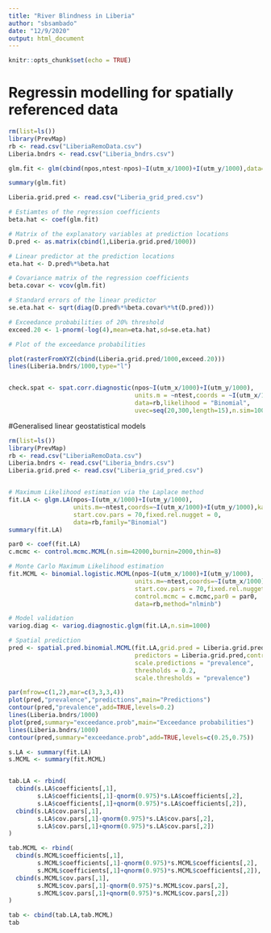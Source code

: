 ```yaml
---
title: "River Blindness in Liberia"
author: "sbsambado"
date: "12/9/2020"
output: html_document
---
```


```r
knitr::opts_chunk$set(echo = TRUE)
```


# Regressin modelling for spatially referenced data

```r
rm(list=ls())
library(PrevMap)
rb <- read.csv("LiberiaRemoData.csv")
Liberia.bndrs <- read.csv("Liberia_bndrs.csv")

glm.fit <- glm(cbind(npos,ntest-npos)~I(utm_x/1000)+I(utm_y/1000),data=rb,family=binomial)

summary(glm.fit)

Liberia.grid.pred <- read.csv("Liberia_grid_pred.csv")

# Estiamtes of the regression coefficients
beta.hat <- coef(glm.fit)

# Matrix of the explanatory variables at prediction locations
D.pred <- as.matrix(cbind(1,Liberia.grid.pred/1000))

# Linear predictor at the prediction locations
eta.hat <- D.pred%*%beta.hat

# Covariance matrix of the regression coefficients
beta.covar <- vcov(glm.fit)

# Standard errors of the linear predictor
se.eta.hat <- sqrt(diag(D.pred%*%beta.covar%*%t(D.pred)))

# Exceedance probabilities of 20% threshold
exceed.20 <- 1-pnorm(-log(4),mean=eta.hat,sd=se.eta.hat)

# Plot of the exceedance probabilities

plot(rasterFromXYZ(cbind(Liberia.grid.pred/1000,exceed.20)))
lines(Liberia.bndrs/1000,type="l")     


check.spat <- spat.corr.diagnostic(npos~I(utm_x/1000)+I(utm_y/1000),
                                   units.m = ~ntest,coords = ~I(utm_x/1000)+I(utm_y/1000),
                                   data=rb,likelihood = "Binomial",
                                   uvec=seq(20,300,length=15),n.sim=1000)

```

#Generalised linear geostatistical models

```r
rm(list=ls())
library(PrevMap)
rb <- read.csv("LiberiaRemoData.csv")
Liberia.bndrs <- read.csv("Liberia_bndrs.csv")
Liberia.grid.pred <- read.csv("Liberia_grid_pred.csv")


# Maximum Likelihood estimation via the Laplace method
fit.LA <- glgm.LA(npos~I(utm_x/1000)+I(utm_y/1000),
                  units.m=~ntest,coords=~I(utm_x/1000)+I(utm_y/1000),kappa=0.5,
                  start.cov.pars = 70,fixed.rel.nugget = 0,
                  data=rb,family="Binomial")
summary(fit.LA)

par0 <- coef(fit.LA)
c.mcmc <- control.mcmc.MCML(n.sim=42000,burnin=2000,thin=8)

# Monte Carlo Maximum Likelihood estimation
fit.MCML <- binomial.logistic.MCML(npos~I(utm_x/1000)+I(utm_y/1000),
                                   units.m=~ntest,coords=~I(utm_x/1000)+I(utm_y/1000),kappa=0.5,
                                   start.cov.pars = 70,fixed.rel.nugget = 0,
                                   control.mcmc = c.mcmc,par0 = par0,
                                   data=rb,method="nlminb")

# Model validation
variog.diag <- variog.diagnostic.glgm(fit.LA,n.sim=1000)

# Spatial prediction
pred <- spatial.pred.binomial.MCML(fit.LA,grid.pred = Liberia.grid.pred/1000,
                                   predictors = Liberia.grid.pred,control.mcmc = c.mcmc,
                                   scale.predictions = "prevalence",
                                   thresholds = 0.2,
                                   scale.thresholds = "prevalence")

par(mfrow=c(1,2),mar=c(3,3,3,4))
plot(pred,"prevalence","predictions",main="Predictions")
contour(pred,"prevalence",add=TRUE,levels=0.2)
lines(Liberia.bndrs/1000)
plot(pred,summary="exceedance.prob",main="Exceedance probabilities")
lines(Liberia.bndrs/1000)
contour(pred,summary="exceedance.prob",add=TRUE,levels=c(0.25,0.75))

s.LA <- summary(fit.LA)
s.MCML <- summary(fit.MCML)


tab.LA <- rbind(
  cbind(s.LA$coefficients[,1],
        s.LA$coefficients[,1]-qnorm(0.975)*s.LA$coefficients[,2],
        s.LA$coefficients[,1]+qnorm(0.975)*s.LA$coefficients[,2]),
  cbind(s.LA$cov.pars[,1],
        s.LA$cov.pars[,1]-qnorm(0.975)*s.LA$cov.pars[,2],
        s.LA$cov.pars[,1]+qnorm(0.975)*s.LA$cov.pars[,2])
)

tab.MCML <- rbind(
  cbind(s.MCML$coefficients[,1],
        s.MCML$coefficients[,1]-qnorm(0.975)*s.MCML$coefficients[,2],
        s.MCML$coefficients[,1]+qnorm(0.975)*s.MCML$coefficients[,2]),
  cbind(s.MCML$cov.pars[,1],
        s.MCML$cov.pars[,1]-qnorm(0.975)*s.MCML$cov.pars[,2],
        s.MCML$cov.pars[,1]+qnorm(0.975)*s.MCML$cov.pars[,2])
)

tab <- cbind(tab.LA,tab.MCML)
tab



```

